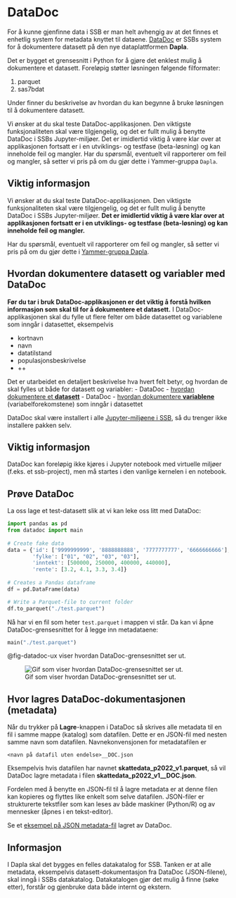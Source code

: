# DataDoc

For å kunne gjenfinne data i SSB er man helt avhengig av at det finnes et enhetlig system for metadata knyttet til dataene. [DataDoc](https://github.com/statisticsnorway/datadoc) er SSBs system for å dokumentere datasett på den nye dataplattformen **Dapla**. 

Det er bygget et grensesnitt i Python for å gjøre det enklest mulig å dokumentere et datasett. Foreløpig støtter løsningen følgende filformater: 

1. parquet
2. sas7bdat

Under finner du beskrivelse av hvordan du kan begynne å bruke løsningen til å dokumentere datasett.

::: {.callout-warning}
Vi ønsker at du skal teste DataDoc-applikasjonen. Den viktigste funksjonaliteten skal være tilgjengelig, og det er fullt mulig å benytte DataDoc i SSBs Jupyter-miljøer. Det er imidlertid viktig å være klar over at applikasjonen fortsatt er i en utviklings- og testfase (beta-løsning) og kan inneholde feil og mangler. Har du spørsmål, eventuelt vil rapporterer om feil og mangler, så setter vi pris på om du gjør dette i Yammer-gruppa `Dapla`.
:::
::: {.callout-important}
## Viktig informasjon

Vi ønsker at du skal teste DataDoc-applikasjonen. Den viktigste funksjonaliteten skal være tilgjengelig, og det er fullt mulig å benytte DataDoc i SSBs Jupyter-miljøer. **Det er imidlertid viktig å være klar over at applikasjonen fortsatt er i en utviklings- og testfase (beta-løsning) og kan inneholde feil og mangler.**

Har du spørsmål, eventuelt vil rapporterer om feil og mangler, så setter vi pris på om du gjør dette i [Yammer-gruppa Dapla](https://web.yammer.com/main/org/ssb.no/groups/eyJfdHlwZSI6Ikdyb3VwIiwiaWQiOiI5MDUzMjA2In0/all).
:::




## Hvordan dokumentere datasett og variabler med DataDoc

**Før du tar i bruk DataDoc-applikasjonen er det viktig å forstå hvilken informasjon som skal til for å dokumentere et datasett.** I DataDoc-applikasjonen skal du fylle ut flere felter om både datasettet og variablene som inngår i datasettet, eksempelvis 

- kortnavn
- navn
- datatilstand
- populasjonsbeskrivelse
- ++

Det er utarbeidet en detaljert beskrivelse hva hvert felt betyr, og hvordan de skal fylles ut både for datasett og variabler:
- DataDoc - [hvordan dokumentere et **datasett**](https://statistics-norway.atlassian.net/l/cp/i4Wysf9Q)
- DataDoc - [hvordan dokumentere **variablene**](https://statistics-norway.atlassian.net/l/cp/zpX2YZwU) (variabelforekomstene) som inngår i datasettet

DataDoc skal være installert i alle [Jupyter-miljøene i SSB](./innlogging.qmd), så du trenger ikke installere pakken selv.

::: {.callout-important}
## Viktig informasjon

DataDoc kan foreløpig ikke kjøres i Jupyter notebook med virtuelle miljøer (f.eks. et ssb-project), men må startes i den vanlige kernelen i en notebook.
:::


## Prøve DataDoc

La oss lage et test-datasett slik at vi kan leke oss litt med DataDoc: 

```python
import pandas as pd
from datadoc import main
  
# Create fake data
data = {'id': ['9999999999', '8888888888', '7777777777', '6666666666'],
        'fylke': ["01", "02", "03", "03"],
        'inntekt': [500000, 250000, 400000, 440000],
        'rente': [3.2, 4.1, 3.3, 3.4]}
  
# Creates a Pandas dataframe
df = pd.DataFrame(data)

# Write a Parquet-file to current folder
df.to_parquet("./test.parquet")
```
Nå har vi en fil som heter `test.parquet` i mappen vi står. Da kan vi åpne DataDoc-grensesnittet for å legge inn metadataene: 

```python
main("./test.parquet")
```

@fig-datadoc-ux viser hvordan DataDoc-grensesnittet ser ut. 

![Gif som viser hvordan DataDoc-grensesnittet ser ut.](./images/datdoc_gif.gif){fig-alt="Gif som viser hvordan DataDoc kan brukes." #fig-datadoc-ux}



## Hvor lagres DataDoc-dokumentasjonen (metadata)

Når du trykker på **Lagre**-knappen i DataDoc så skrives alle metadata til en fil i samme mappe (katalog) som datafilen. Dette er en JSON-fil med nesten samme navn som datafilen. Navnekonvensjonen for metadatafilen er 

`<navn på datafil uten endelse>__DOC.json`

Eksempelvis hvis datafilen har navnet **skattedata_p2022_v1.parquet**, så vil DataDoc lagre metadata i filen <b>skattedata_p2022_v1__DOC.json</b>.

Fordelen med å benytte en JSON-fil til å lagre metadata er at denne filen kan kopieres og flyttes like enkelt som selve datafilen. JSON-filer er strukturerte tekstfiler som kan leses av både maskiner (Python/R) og av mennesker (åpnes i en tekst-editor).

Se et [eksempel på JSON metadata-fil](https://github.com/statisticsnorway/datadoc/blob/master/klargjorte_data/befolkning/person_testdata_p2021-12-31_p2021-12-31_v1__DOC.json) lagret av DataDoc.

::: {.callout-note}
## Informasjon

I Dapla skal det bygges en felles datakatalog for SSB. Tanken er at alle metadata, eksempelvis datasett-dokumentasjon fra DataDoc (JSON-filene), skal inngå i SSBs datakatalog. Datakatalogen gjør det mulig å finne (søke etter), forstår og gjenbruke data både internt og ekstern.
:::
